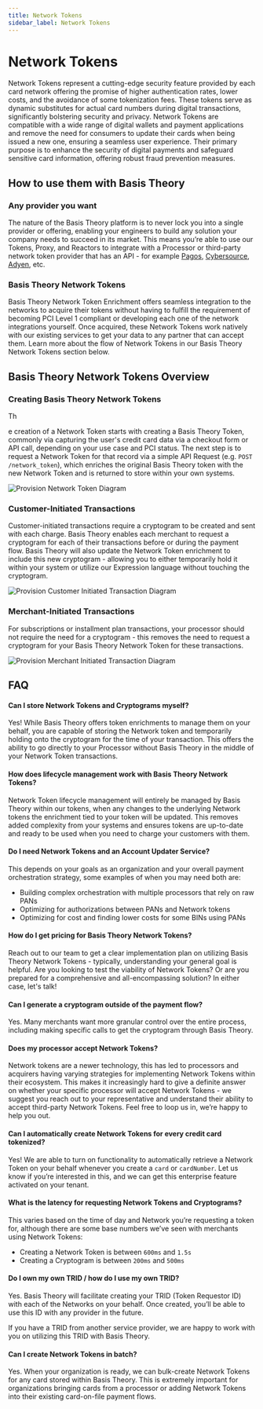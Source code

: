 ```yaml
---
title: Network Tokens
sidebar_label: Network Tokens
---
```


# Network Tokens <Enterprise />

Network Tokens represent a cutting-edge security feature provided by each card network offering the promise of higher authentication rates, lower costs, and the avoidance of some tokenization fees. These tokens serve as dynamic substitutes for actual card numbers during digital transactions, significantly bolstering security and privacy. Network Tokens are compatible with a wide range of digital wallets and payment applications and remove the need for consumers to update their cards when being issued a new one, ensuring a seamless user experience. Their primary purpose is to enhance the security of digital payments and safeguard sensitive card information, offering robust fraud prevention measures.

## How to use them with Basis Theory

### Any provider you want

The nature of the Basis Theory platform is to never lock you into a single provider or offering, enabling your engineers to build any solution your company needs to succeed in its market. This means you’re able to use our Tokens, Proxy, and Reactors to integrate with a Processor or third-party network token provider that has an API - for example [Pagos](https://pagos.ai), [Cybersource](https://cybersource.com), [Adyen](https://adyen.com/), etc.

### Basis Theory Network Tokens

Basis Theory Network Token Enrichment offers seamless integration to the networks to acquire their tokens without having to fulfill the requirement of becoming PCI Level 1 compliant or developing each one of the network integrations yourself. Once acquired, these Network Tokens work natively with our existing services to get your data to any partner that can accept them. Learn more about the flow of Network Tokens in our Basis Theory Network Tokens section below.

## Basis Theory Network Tokens Overview

### Creating Basis Theory Network Tokens


Th



e creation of a Network Token starts with creating a Basis Theory Token, commonly via capturing the user's credit card data via a checkout form or API call, depending on your use case and PCI status. The next step is to request a Network Token for that record via a simple API Request (e.g. `POST /network_token`), which enriches the original Basis Theory token with the new Network Token and is returned to store within your own systems.

![Provision Network Token Diagram](/img/features/network-tokens/network-token-provision.png)

### Customer-Initiated Transactions

Customer-initiated transactions require a cryptogram to be created and sent with each charge. Basis Theory enables each merchant to request a cryptogram for each of their transactions before or during the payment flow. Basis Theory will also update the Network Token enrichment to include this new cryptogram - allowing you to either temporarily hold it within your system or utilize our Expression language without touching the cryptogram.

![Provision Customer Initiated Transaction Diagram](/img/features/network-tokens/network-token-cit.png)

### **Merchant**-Initiated Transactions

For subscriptions or installment plan transactions, your processor should not require the need for a cryptogram - this removes the need to request a cryptogram for your Basis Theory Network Token for these transactions.

![Provision Merchant Initiated Transaction Diagram](/img/features/network-tokens/network-token-mit.png)

## FAQ

#### Can I store Network Tokens and Cryptograms myself?

Yes! While Basis Theory offers token enrichments to manage them on your behalf, you are capable of storing the Network token and temporarily holding onto the cryptogram for the time of your transaction. This offers the ability to go directly to your Processor without Basis Theory in the middle of your Network Token transactions.

#### How does lifecycle management work with Basis Theory Network Tokens?

Network Token lifecycle management will entirely be managed by Basis Theory within our tokens, when any changes to the underlying Network tokens the enrichment tied to your token will be updated. This removes added complexity from your systems and ensures tokens are up-to-date and ready to be used when you need to charge your customers with them.

#### Do I need Network Tokens and an Account Updater Service?

This depends on your goals as an organization and your overall payment orchestration strategy, some examples of when you may need both are:

- Building complex orchestration with multiple processors that rely on raw PANs
- Optimizing for authorizations between PANs and Network tokens
- Optimizing for cost and finding lower costs for some BINs using PANs

#### How do I get pricing for Basis Theory Network Tokens?

Reach out to our team to get a clear implementation plan on utilizing Basis Theory Network Tokens - typically, understanding your general goal is helpful. Are you looking to test the viability of Network Tokens? Or are you prepared for a comprehensive and all-encompassing solution? In either case, let's talk!

#### Can I generate a cryptogram outside of the payment flow?

Yes. Many merchants want more granular control over the entire process, including making specific calls to get the cryptogram through Basis Theory.

#### Does my processor accept Network Tokens?

Network tokens are a newer technology, this has led to processors and acquirers having varying strategies for implementing Network Tokens within their ecosystem. This makes it increasingly hard to give a definite answer on whether your specific processor will accept Network Tokens - we suggest you reach out to your representative and understand their ability to accept third-party Network Tokens. Feel free to loop us in, we’re happy to help you out.

#### Can I automatically create Network Tokens for every credit card tokenized?

Yes! We are able to turn on functionality to automatically retrieve a Network Token on your behalf whenever you create a `card` or `cardNumber`. Let us know if you’re interested in this, and we can get this enterprise feature activated on your tenant.

#### What is the latency for requesting Network Tokens and Cryptograms?

This varies based on the time of day and Network you’re requesting a token for, although there are some base numbers we’ve seen with merchants using Network Tokens:

- Creating a Network Token is between `600ms` and `1.5s`
- Creating a Cryptogram is between `200ms` and `500ms`

#### Do I own my own TRID / how do I use my own TRID?

Yes. Basis Theory will facilitate creating your TRID (Token Requestor ID) with each of the Networks on your behalf. Once created, you’ll be able to use this ID with any provider in the future.

If you have a TRID from another service provider, we are happy to work with you on utilizing this TRID with Basis Theory.

#### Can I create Network Tokens in batch?

Yes. When your organization is ready, we can bulk-create Network Tokens for any card stored within Basis Theory.  This is extremely important for organizations bringing cards from a processor or adding Network Tokens into their existing card-on-file payment flows.
